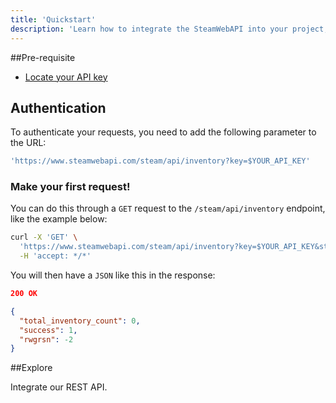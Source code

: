 ```yaml
---
title: 'Quickstart'
description: 'Learn how to integrate the SteamWebAPI into your project, without losing your brand!'
---
```


##Pre-requisite

- [Locate your API key](https://www.steamwebapi.com/dashboard)

## Authentication

To authenticate your requests, you need to add the following parameter to the URL:

```bash
'https://www.steamwebapi.com/steam/api/inventory?key=$YOUR_API_KEY'
```

### Make your first request!

You can do this through a `GET` request to the `/steam/api/inventory` endpoint, like the example below:

```bash
curl -X 'GET' \
  'https://www.steamwebapi.com/steam/api/inventory?key=$YOUR_API_KEY&steam_id=76561199473537425' \
  -H 'accept: */*'
```

You will then have a `JSON` like this in the response:

```json
200 OK

{
  "total_inventory_count": 0,
  "success": 1,
  "rwgrsn": -2
}
```

##Explore

<CardGroup cols={2}>
  <Card
    title="API Reference"
    icon="file"
    href="/api-referenc"
  >
    Integrate our REST API.
  </Card>
</CardGroup>